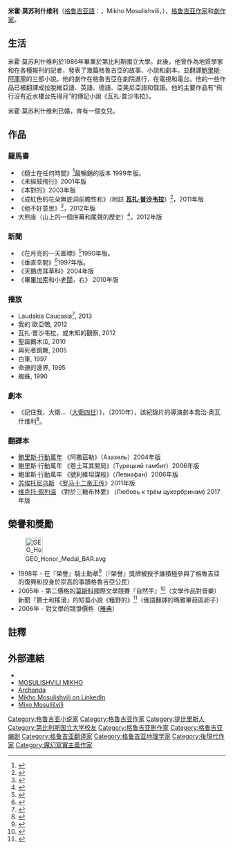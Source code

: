 {{Infobox writer
| name         = 米霍·莫苏利什维利<br />მიხო მოსულიშვილი
| image        = Mikho Mosulishvili - 17.10.2017.jpg
| imagesize    = 200px
| caption      = 米霍·莫苏利什维利
| pseudonym    = 
| birthname    = 
| birthdate    = {{birth date and age|1962|12|10}} 
| birthplace   = {{GEO}}[[第比利斯|第比利斯]]
| deathdate    = 
| deathplace   = 
| occupation   = [[小说家|小说家]]、[[剧作家|剧作家]]
| period       = 1984 - 
| genre        = [[小說|小說]]<br/>[[戲劇|戲劇]]<br/>[[影評|影評]]<br/>[[文章|文章]]
| subject      = 
| movement     = 
| notableworks = 《未經鼓飛行》2001年版
| spouse       = 
| partner      = 馬卡·瓦拉澤納什維利
| children     = 阿尼·莫苏利什维利
| relatives    = 
| influences   = 
| influenced   = 
| awards       = 
| signature    = Miho Mosulishvili signature.png
| website      = [http://archanda.webs.com archanda.webs.com]
}}
'''米霍·莫苏利什维利'''（[[格鲁吉亚語|格鲁吉亚語]]：{{lang|ka|მიხო მოსულიშვილი}}，Mikho Mosulishvili，{{bd|1962年|12月10日|catIdx=S}}），[[格鲁吉亚|格鲁吉亚]][[作家|作家]]和[[劇作家|劇作家]]。

== 生活 ==
米霍·莫苏利什维利於1986年畢業於第比利斯國立大學。此後，他曾作為地質學家和在各種報刊的記者，發表了幾篇格魯吉亞的故事、小說和劇本，並翻譯[[鮑里斯·阿庫寧|鮑里斯·阿庫寧]]的三部小說。他的劇作在格魯吉亞在劇院進行，在電視和電台。他的一些作品已被翻譯成拉脫維亞語、英語、德語、亞美尼亞語和俄語。他的主要作品有“飛行沒有近水樓台先得月”的傳記小說《瓦扎·普沙韦拉》。

米霍·莫苏利什维利已婚，育有一個女兒。

== 作品 ==
=== 羅馬書 === 
* 《騎士在任何時間》<ref>{{Citation
        |publisher = Bestseleri
        |publication-place = Tbilisi, Georgia
        |author = Mixo Mosulišvili
        |url = http://openlibrary.org/books/OL24988616M/Užamo_žamis_raindi
        |title = Užamo žamis raindi
        |publication-date = 1999
        }}</ref>最暢銷的版本 1999年版。
* 《未經鼓飛行》2001年版 {{ISBN|99928-914-2-4}}
* 《本對的》2003年版 {{ISBN|99928-39-69-4}}
* 《成紅色的花朵無底洞前瞻性和》（附註 '''[[瓦扎·普沙韦拉|瓦扎·普沙韦拉]]'''）<ref>{{Citation
        |publisher = Pegasi
        |publication-place = Tbilisi, Georgia
        |title = Vazha-Pshavela
        |url = http://openlibrary.org/books/OL24988541M/Vaja-Pshavela
        |author = Mixo Mosulišvili
        |edition = Vaja-Pshavela
        |publication-date = 2011
        |accessdate = 2011-09-11
        |archive-date = 2012-10-19
        |archive-url = https://web.archive.org/web/20121019090728/http://openlibrary.org/books/OL24988541M/Vaja-Pshavela
        |dead-url = no
        }}</ref>，2011年版 {{ISBN|978-9941-9179-6-7}}
* 《他不好意思》<ref>{{Citation
|publisher = Ustari Publishing
|publication-place = Tbilisi, Georgia
|title = Helessa
|url = http://openlibrary.org/books/OL25319895M/Helessa_Or_Eli_Elobda_Meli_Melobda_Zgva_Popinobda…
|author = Mixo Mosulišvili
|edition = Helessa Or Eli Elobda, Meli Melobda, Zgva Popinobda…
|publication-date = 21 May 2012
|accessdate = 2020-09-16
|archive-date = 2017-04-04
|archive-url = https://web.archive.org/web/20170404221242/https://openlibrary.org/books/OL25319895M/Helessa_Or_Eli_Elobda_Meli_Melobda_Zgva_Popinobda%E2%80%A6
|dead-url = no
}}</ref>，2012年版 {{ISBN|978-9941-9261-1-2}}
* 大熊座（山上的一個序幕和尾聲的歷史）<ref>{{Cite web |url=http://book.gov.ge/en/book/the-big-she-bear/169/ |title=THE BIG SHE-BEAR |accessdate=2017-04-09 |archive-date=2016-12-20 |archive-url=https://web.archive.org/web/20161220165921/http://book.gov.ge/en/book/the-big-she-bear/169 |dead-url=no }}</ref>，2012年版 {{ISBN|978-9941-451-14-0}}

=== 新聞 ===
* 《在月亮的一天圖標》<ref>{{Citation
        |publisher = Merani
        |publication-place = Tbilisi
        |author = Mixo Mosulišvili
        |url = http://openlibrary.org/books/OL1633842M/Mtʻvariani_dġis_pʻreskebi
        |title = Mtʻvariani dġis pʻreskebi
        |publication-date = 1990
        |accessdate = 2020-09-16
        |archive-date = 2020-07-03
        |archive-url = https://web.archive.org/web/20200703173549/https://openlibrary.org/books/OL1633842M/Mt%CA%BBvariani_dg%CC%87is_p%CA%BBreskebi
        |dead-url = no
        }}</ref>1990年版。
* 《垂直空間》<ref>{{Citation
        |publisher = Merani
        |publication-place = Tbilisi, Georgia
        |author = Mixo Mosulišvili
        |url = http://openlibrary.org/books/OL24988612M/Sivr'ce_vertikalshi
        |title = Sivr'ce vertikalshi
        |publication-date = 1997
        |accessdate = 2011-09-10
        |archive-date = 2012-10-19
        |archive-url = https://web.archive.org/web/20121019090450/http://openlibrary.org/books/OL24988612M/Sivr%27ce_vertikalshi
        |dead-url = no
        }}</ref>1997年版。
* 《天鵝虎耳草科》2004年版 {{ISBN|99940-29-30-4}}
* 《畢[[畢加索|畢加索]]和小[[耶罗尼米斯·博斯|老闆]]，右》 2010年版 {{ISBN|978-99940-60-87-0}}

=== 播放 ===
* Laudakia Caucasia<ref>{{Cite web |url=http://www.doollee.com/PlaywrightsM/mosulishvili-mikho.html |title=MIKHO MOSULISHVILI  (1962 - ) |access-date=2017-04-09 |archive-url=https://web.archive.org/web/20150923223735/http://www.doollee.com/PlaywrightsM/mosulishvili-mikho.html |archive-date=2015-09-23 |dead-url=yes }}</ref>, 2013
* 我的 歐亞鴝, 2012
* 瓦扎·普沙韦拉，或未知的觀察, 2012
* 聖誕鵝木瓜, 2010
* 與死者跳舞, 2005
* 白軍, 1997
* 命運的邊界, 1995
* 蜘蛛, 1990

=== 劇本 ===
* 《記住我，大衛…（[[大衛四世|大衛四世]]）》，（2010年），該紀錄片的導演劇本喬治·奥瓦什维利<ref>{{Cite web |url=http://www.imdb.com/name/nm0653768/ |title=存档副本 |accessdate=2011-09-12 |archive-date=2012-10-10 |archive-url=https://web.archive.org/web/20121010034001/http://www.imdb.com/name/nm0653768/ |dead-url=no }}</ref>。

=== 翻譯本 ===
* [[鮑里斯·行動萬年|鮑里斯·行動萬年]] 《阿撒茲勒》（Aзазель）2004年版 {{ISBN|99940-745-8-X}}
* 鮑里斯·行動萬年 《卷土耳其開局》（Турецкий гамбит）2006年版 {{ISBN|99940-42-07-6}}
* 鮑里斯·行動萬年 《號利維坦謀殺》（Левиафан）2006年版 {{ISBN|978-9941-413-98-8}}
* [[苏埃托尼乌斯|苏埃托尼乌斯]] 《[[罗马十二帝王传|罗马十二帝王传]]》2011年版 {{ISBN|978-9941-9206-1-5}}
* [[维克托·佩列温|维克托·佩列温]] 《對於三糖布林愛》 (Любовь к трём цукербринам) 2017年版 {{ISBN|978-9941-24-628-9}}

== 榮譽和獎勵 ==
[[File:GEO_Honor_Medal_BAR.svg|40px]]
* 1998年 - 在『榮譽』騎士勳章<ref>{{cite web |url=http://www.president.gov.ge/index.php?lang_id=ENG&sec_id=240 |title=存档副本 |accessdate=2011-09-12 |deadurl=yes |archiveurl=https://web.archive.org/web/20110927072345/http://www.president.gov.ge/index.php?lang_id=ENG&sec_id=240 |archivedate=2011-09-27 }}</ref>（『榮譽』獎牌被授予誰積極參與了格魯吉亞的復興和投身於崇高的事蹟格魯吉亞公民）
* 2005年 - 第二價格的[[莫斯科|莫斯科]]國際文學競賽『自然手』<ref>{{cite web |url=http://bekar.info/2005_results.php |title=存档副本 |accessdate=2011-09-12 |deadurl=yes |archiveurl=https://web.archive.org/web/20110812080123/http://bekar.info/2005_results.php |archivedate=2011-08-12 }}</ref>（文學作品對音樂）新聞『爵士和搖滾』的短篇小說《粗野的》<ref>{{cite web |url=http://bekar.info/text1.php?nid=496 |title=存档副本 |accessdate=2011-09-12 |deadurl=yes |archiveurl=https://web.archive.org/web/20110812080159/http://bekar.info/text1.php?nid=496 |archivedate=2011-08-12 }}</ref>（俄語翻譯的瑪雅畢茹區卵子）
* 2006年 - 對文學的競爭價格（[[雅典|雅典]]）

== 註釋 ==
{{Reflist}}

==外部連結==
{{Wikiquotelang|en|Miho Mosulishvili}}
{{commonscat|Miho Mosulishvili}}
*{{IMDb name|10351782}}
* [http://book.gov.ge/en/author/mosulishvili-mikho-/120/ MOSULISHVILI MIKHO] {{Wayback|url=http://book.gov.ge/en/author/mosulishvili-mikho-/120/ |date=20161220055147 }}
* [http://archanda.webs.com/ Archanda] {{Wayback|url=http://archanda.webs.com/ |date=20170316113425 }}
* [http://www.linkedin.com/in/mimos Mikho Mosulishvili on LinkedIn]
* [[:openlibrary:authors/OL802155A/Mixo_Mosulišvili|Mixo Mosulišvili]]

{{Authority control}}
{{DEFAULTSORT:Mosulishvili, Miho}}
[[Category:格鲁吉亚小说家|Category:格鲁吉亚小说家]]
[[Category:格鲁吉亚作家|Category:格鲁吉亚作家]]
[[Category:提比里斯人|Category:提比里斯人]]
[[Category:第比利斯国立大学校友|Category:第比利斯国立大学校友]]
[[Category:格鲁吉亚剧作家|Category:格鲁吉亚剧作家]]
[[Category:格鲁吉亚编剧|Category:格鲁吉亚编剧]]
[[Category:格鲁吉亚翻译家|Category:格鲁吉亚翻译家]]
[[Category:格鲁吉亚地理学家|Category:格鲁吉亚地理学家]]
[[Category:後現代作家|Category:後現代作家]]
[[Category:魔幻寫實主義作家|Category:魔幻寫實主義作家]]